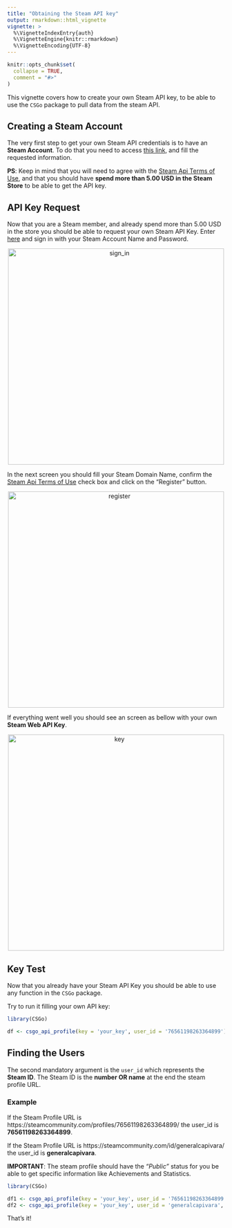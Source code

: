 ```yaml
---
title: "Obtaining the Steam API key"
output: rmarkdown::html_vignette
vignette: >
  %\VignetteIndexEntry{auth}
  %\VignetteEngine{knitr::rmarkdown}
  %\VignetteEncoding{UTF-8}
---
```


```r
knitr::opts_chunk$set(
  collapse = TRUE,
  comment = "#>"
)
```

This vignette covers how to create your own Steam API key, to be able to use the `CSGo` package to pull data from the steam API.

## Creating a Steam Account

The very first step to get your own Steam API credentials is to have an **Steam Account**. To do that you need to access [this link](https://store.steampowered.com/join), and fill the requested information.

**PS**: Keep in mind that you will need to agree with the [Steam Api Terms of Use](https://steamcommunity.com/dev/apiterms), and that you should have **spend more than 5.00 USD in the Steam Store** to be able to get the API key.

## API Key Request

Now that you are a Steam member, and already spend more than 5.00 USD in the store you should be able to request your own Steam API Key. Enter [here](https://steamcommunity.com/login/home/?goto=%2Fdev%2Fapikey ) and sign in with your Steam Account Name and Password.

<p align="center"><img src="img/sign_in.png" width="500px" alt="sign_in"></p>

In the next screen you should fill your Steam Domain Name, confirm the  [Steam Api Terms of Use](https://steamcommunity.com/dev/apiterms) check box and click on the "Register" button.

<p align="center"><img src="img/register_steam_api.png" width="500px" alt="register"></p>

If everything went well you should see an screen as bellow with your own **Steam Web API Key**.

<p align="center"><img src="img/the_key.png"  width="500px" alt="key"></p>

## Key Test

Now that you already have your Steam API Key you should be able to use any function in the `CSGo` package.

Try to run it filling your own API key:
```r
library(CSGo)

df <- csgo_api_profile(key = 'your_key', user_id = '76561198263364899')

```

## Finding the Users

The second mandatory argument is the `user_id` which represents the **Steam ID**. The Steam ID is the **number OR name** at the end the steam profile URL.

### Example

If the Steam Profile URL is https://steamcommunity.com/profiles/76561198263364899/ the user_id is **76561198263364899**.

If the Steam Profile URL is https://steamcommunity.com/id/generalcapivara/ the user_id is **generalcapivara**.

**IMPORTANT**: The steam profile should have the *"Public"* status for you be able to get specific information like Achievements and Statistics.

```r
library(CSGo)

df1 <- csgo_api_profile(key = 'your_key', user_id = '76561198263364899')
df2 <- csgo_api_profile(key = 'your_key', user_id = 'generalcapivara', name = TRUE)

```

That's it!


